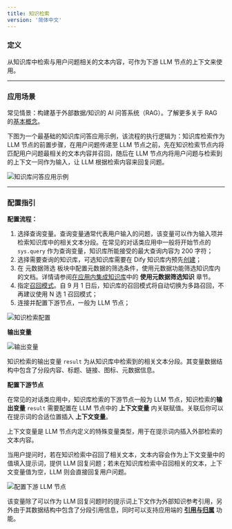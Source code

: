 ```yaml
---
title: 知识检索
version: '简体中文'
---
```



### 定义

从知识库中检索与用户问题相关的文本内容，可作为下游 LLM 节点的上下文来使用。

***

### 应用场景

常见情景：构建基于外部数据/知识的 AI 问答系统（RAG）。了解更多关于 RAG 的[基本概念](../../../learn-more/extended-reading/retrieval-augment/)。

下图为一个最基础的知识库问答应用示例，该流程的执行逻辑为：知识库检索作为 LLM 节点的前置步骤，在用户问题传递至 LLM 节点之前，先在知识检索节点内将匹配用户问题最相关的文本内容并召回，随后在 LLM 节点内将用户问题与检索到的上下文一同作为输入，让 LLM 根据检索内容来回复问题。

![知识库问答应用示例](https://assets-docs.dify.ai/dify-enterprise-mintlify/zh_CN/guides/workflow/node/34eefebfe8737186d89cc3cf2662a99c.png)

***

### 配置指引

**配置流程：**

1. 选择查询变量。查询变量通常代表用户输入的问题，该变量可以作为输入项并检索知识库中的相关文本分段。在常见的对话类应用中一般将开始节点的 `sys.query` 作为查询变量，知识库所能接受的最大查询内容为 200 字符；
2. 选择需要查询的知识库，可选知识库需要在 Dify 知识库内预先[创建](../../knowledge-base/create-knowledge-and-upload-documents/)；
3. 在 元数据筛选 板块中配置元数据的筛选条件，使用元数据功能筛选知识库内的文档。详情请参阅[在应用内集成知识库](https://docs.dify.ai/zh-hans/guides/knowledge-base/integrate-knowledge-within-application)中的 **使用元数据筛选知识** 章节。
4. 指定[召回模式](../../../learn-more/extended-reading/retrieval-augment/retrieval)。自 9 月 1 日后，知识库的召回模式将自动切换为多路召回，不再建议使用 N 选 1 召回模式；
5. 连接并配置下游节点，一般为 LLM 节点；

![知识检索配置](https://assets-docs.dify.ai/2025/03/f33b9a3ff1c9468fb5d7c1de4c1e02d6.png)

**输出变量**

![输出变量](https://assets-docs.dify.ai/dify-enterprise-mintlify/zh_CN/guides/workflow/node/ca3d688cb8644b6e0e1f7ce54256ee34.png)

知识检索的输出变量 `result` 为从知识库中检索到的相关文本分段。其变量数据结构中包含了分段内容、标题、链接、图标、元数据信息。

**配置下游节点**

在常见的对话类应用中，知识库检索的下游节点一般为 LLM 节点，知识检索的**输出变量** `result` 需要配置在 LLM 节点中的 **上下文变量** 内关联赋值。关联后你可以在提示词的合适位置插入 **上下文变量**。

<Info>
上下文变量是 LLM 节点内定义的特殊变量类型，用于在提示词内插入外部检索的文本内容。
</Info>

当用户提问时，若在知识检索中召回了相关文本，文本内容会作为上下文变量中的值填入提示词，提供 LLM 回复问题；若未在知识库检索中召回相关的文本，上下文变量值为空，LLM 则会直接回复用户问题。

![配置下游 LLM 节点](https://assets-docs.dify.ai/dify-enterprise-mintlify/zh_CN/guides/workflow/node/a9cb49ad4b8e0dee1f8bb20f49d1fe79.png)

该变量除了可以作为 LLM 回复问题时的提示词上下文作为外部知识参考引用，另外由于其数据结构中包含了分段引用信息，同时可以支持应用端的 [**引用与归属**](../../knowledge-base/retrieval-test-and-citation.md#id-2-yin-yong-yu-gui-shu) 功能。
